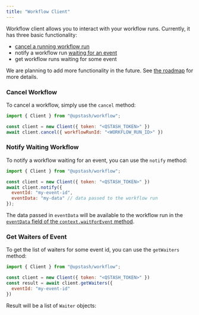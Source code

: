 ```yaml
---
title: "Workflow Client"
---
```


Workflow client allows you to interact with your workflow runs. Currently, it has three basic functionality:
- [cancel a running workflow run](/workflow/howto/cancel)
- notify a workflow run [waiting for an event](/workflow/basics/context#context-waitforevent)
- get workflow runs waiting for some event

We are planning to add more functionality in the future. See [the roadmap](/workflow/roadmap) for more details.

### Cancel Workflow

To cancel a workflow, simply use the `cancel` method:

```javascript
import { Client } from "@upstash/workflow";

const client = new Client({ token: "<QSTASH_TOKEN>" })
await client.cancel({ workflowRunId: "<WORKFLOW_RUN_ID>" })
```

### Notify Waiting Workflow

To notify a workflow waiting for an event, you can use the `notify` method:

```javascript
import { Client } from "@upstash/workflow";

const client = new Client({ token: "<QSTASH_TOKEN>" })
await client.notify({
  eventId: "my-event-id",
  eventData: "my-data" // data passed to the workflow run
});
```

The data passed in `eventData` will be available to the workflow run in the
[`eventData` field of the `context.waitForEvent` method](/workflow/basics/context#context-waitforevent).

### Get Waiters of Event

To get the list of waiters for some event id, you can use the `getWaiters` method:

```javascript
import { Client } from "@upstash/workflow";

const client = new Client({ token: "<QSTASH_TOKEN>" })
const result = await client.getWaiters({
  eventId: "my-event-id"
})
```

Result will be a list of `Waiter` objects:

<Snippet file="qstash/waiter.mdx" />
